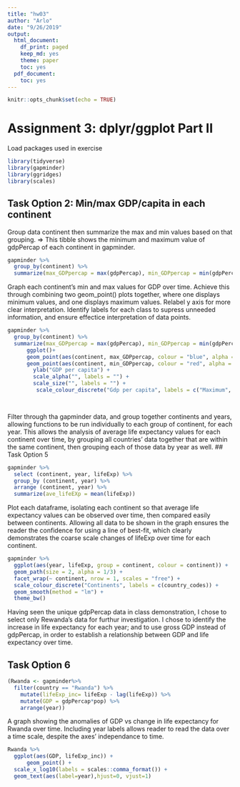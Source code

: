```yaml
---
title: "hw03"
author: "Arlo"
date: "9/26/2019"
output:
  html_document:
    df_print: paged
    keep_md: yes
    theme: paper
    toc: yes
  pdf_document:
    toc: yes
---
```


```r
knitr::opts_chunk$set(echo = TRUE)
```

# Assignment 3: dplyr/ggplot Part II

Load packages used in exercise
```r
library(tidyverse)
library(gapminder)
library(ggridges)
library(scales)
```

## Task Option 2: Min/max GDP/capita in each continent

Group data continent then summarize the max and min values based on that grouping.
=> This tibble shows the minimum and maximum value of gdpPercap of each continent in gapminder. 
```r
gapminder %>%
  group_by(continent) %>%
  summarize(max_GDPpercap = max(gdpPercap), min_GDPpercap = min(gdpPercap)) 

```

Graph each continent's min and max values for GDP over time. Achieve this through combining two geom_point() plots together, where one displays minimum values, and one displays maximum values. Relabel y axis for more clear interpretation. Identify labels for each class to supress unneeded information, and ensure effectice interpretation of data points.
```r
gapminder %>% 
  group_by(continent) %>%
  summarize(max_GDPpercap = max(gdpPercap), min_GDPpercap = min(gdpPercap)) %>%
      ggplot()+
      geom_point(aes(continent, max_GDPpercap, colour = "blue", alpha = 0.5, size = 2)) +
      geom_point(aes(continent, min_GDPpercap, colour = "red", alpha = 0.5, size = 2))+
        ylab("GDP per capita") +
        scale_alpha("", labels = "") +
        scale_size("", labels = "") +
         scale_colour_discrete("Gdp per capita", labels = c("Maximum", "Minimum")) 

      
```


Filter through tha gapminder data, and group together continents and years, allowing functions to be run individually to each group of continent, for each year. This allows the analysis of average life expectancy values for each continent over time, by grouping all countries' data together that are within the same continent, then grouping each of those data by year as well. 
## Task Option 5

```r
gapminder %>%
  select (continent, year, lifeExp) %>%
  group_by (continent, year) %>%
  arrange (continent, year) %>%
  summarize(ave_lifeEXp = mean(lifeExp))

```


Plot each dataframe, isolating each continent so that average life expectancy values can be observed over time, then compared easily between continents. Allowing all data to be shown in the graph ensures the reader the confidence for using a line of best-fit, which clearly demonstrates the coarse scale changes of lifeExp over time for each continent. 

```r
gapminder %>% 
  ggplot(aes(year, lifeExp, group = continent, colour = continent)) +
  geom_path(size = 2, alpha = 1/3) +
  facet_wrap(~ continent, nrow = 1, scales = "free") +
  scale_colour_discrete("Continents", labels = c(country_codes)) +
  geom_smooth(method = "lm") +
  theme_bw()

```


Having seen the unique gdpPercap data in class demonstration, I chose to select only Rewanda's data for furthur investigation. I chose to identify the increase in life expectancy for each year; and to use gross GDP instead of gdpPercap, in order to establish a relationship between GDP and life expectancy over time. 

## Task Option 6

```r
(Rwanda <- gapminder%>%
  filter(country == "Rwanda") %>%
    mutate(lifeExp_inc= lifeExp - lag(lifeExp)) %>%
    mutate(GDP = gdpPercap*pop) %>%
    arrange(year)) 
```

A graph showing the anomalies of GDP vs change in life expectancy for Rwanda over time. Including year labels allows reader to read the data over a time scale, despite the axes' independance to time. 
```r
Rwanda %>%
  ggplot(aes(GDP, lifeExp_inc)) +
      geom_point() +
  scale_x_log10(labels = scales::comma_format()) +
  geom_text(aes(label=year),hjust=0, vjust=1)
```

